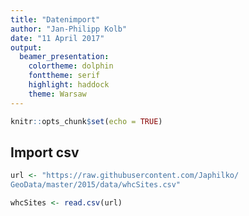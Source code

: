 ```yaml
---
title: "Datenimport"
author: "Jan-Philipp Kolb"
date: "11 April 2017"
output: 
  beamer_presentation: 
    colortheme: dolphin
    fonttheme: serif
    highlight: haddock
    theme: Warsaw
---
```


```r
knitr::opts_chunk$set(echo = TRUE)
```

## Import csv 

```r
url <- "https://raw.githubusercontent.com/Japhilko/
GeoData/master/2015/data/whcSites.csv"

whcSites <- read.csv(url) 
```
